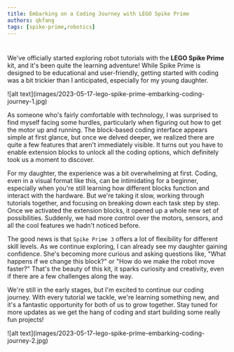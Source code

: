 ```yaml
---
title: Embarking on a Coding Journey with LEGO Spike Prime
authors: qkfang
tags: [spike-prime,robotics]
---
```

# 

We've officially started exploring robot tutorials with the **LEGO Spike Prime** kit, and it's been quite the learning adventure! While Spike Prime is designed to be educational and user-friendly, getting started with coding was a bit trickier than I anticipated, especially for my young daughter.

<div className="img-grid">
  <div className="img-item">
    ![alt text](images/2023-05-17-lego-spike-prime-embarking-coding-journey-1.jpg)
  </div>
</div>

As someone who's fairly comfortable with technology, I was surprised to find myself facing some hurdles, particularly when figuring out how to get the motor up and running. The block-based coding interface appears simple at first glance, but once we delved deeper, we realized there are quite a few features that aren't immediately visible. It turns out you have to enable extension blocks to unlock all the coding options, which definitely took us a moment to discover.

For my daughter, the experience was a bit overwhelming at first. Coding, even in a visual format like this, can be intimidating for a beginner, especially when you're still learning how different blocks function and interact with the hardware. But we're taking it slow, working through tutorials together, and focusing on breaking down each task step by step. Once we activated the extension blocks, it opened up a whole new set of possibilities. Suddenly, we had more control over the motors, sensors, and all the cool features we hadn't noticed before.

The good news is that `Spike Prime 3` offers a lot of flexibility for different skill levels. As we continue exploring, I can already see my daughter gaining confidence. She's becoming more curious and asking questions like, "What happens if we change this block?" or "How do we make the robot move faster?" That's the beauty of this kit, it sparks curiosity and creativity, even if there are a few challenges along the way.

We're still in the early stages, but I'm excited to continue our coding journey. With every tutorial we tackle, we're learning something new, and it's a fantastic opportunity for both of us to grow together. Stay tuned for more updates as we get the hang of coding and start building some really fun projects!

<div className="img-grid">
  <div className="img-item">
    ![alt text](images/2023-05-17-lego-spike-prime-embarking-coding-journey-2.jpg)
  </div>
</div>
